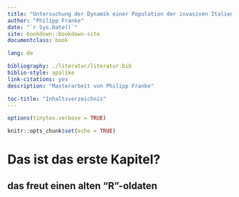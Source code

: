 ```yaml
---
title: "Untersuchung der Dynamik einer Population der invasiven Italienischer Kammmolche (Triturus carnifex) in Allschwil und Überprüfung der Wirksamkeit von Bekämpfungsmethoden anhand eines agentenbasierten Modellansatzes"
author: "Philipp Franke"
date: "`r Sys.Date()`"
site: bookdown::bookdown-site
documentclass: book

lang: de

bibliography: ./literatur/literatur.bib
biblio-style: apalike
link-citations: yes
description: "Masterarbeit von Philipp Franke"

toc-title: "Inhaltsverzeichnis"
---
```

```r
options(tinytex.verbose = TRUE)
```

```r
knitr::opts_chunk$set(echo = TRUE)
```
# Das ist das erste Kapitel?
## das freut einen alten "R"-oldaten
